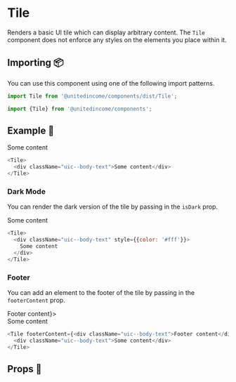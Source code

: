 
# Tile

Renders a basic UI tile which can display arbitrary content. The `Tile` component does not enforce any styles on the elements you place within it.

## Importing 📦

You can use this component using one of the following import patterns.

```javascript
import Tile from '@unitedincome/components/dist/Tile';
```

```javascript
import {Tile} from '@unitedincome/components';
```

## Example 🚀

<Preview>
  <Tile>
    <div className="uic--body-text">Some content</div>
  </Tile>
</Preview>

```javascript
<Tile>
  <div className="uic--body-text">Some content</div>
</Tile>
```

### Dark Mode

You can render the dark version of the tile by passing in the `isDark` prop.

<Preview>
  <Tile>
    <div className="uic--body-text" style={{color: '#fff'}}>
      Some content
    </div>
  </Tile>
</Preview>

```javascript
<Tile>
  <div className="uic--body-text" style={{color: '#fff'}}>
    Some content
  </div>
</Tile>
```

### Footer

You can add an element to the footer of the tile by passing in the `footerContent` prop.

<Preview>
  <Tile footerContent={<div className="uic--body-text">Footer content</div>}>
    <div className="uic--body-text">Some content</div>
  </Tile>
</Preview>

```javascript
<Tile footerContent={<div className="uic--body-text">Footer content</div>}>
  <div className="uic--body-text">Some content</div>
</Tile>
```

## Props 🔧

<Props of={Tile} />
